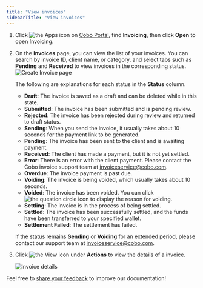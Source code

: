 ```yaml
---
title: "View invoices"
sidebarTitle: "View invoices"
---
```

1. Click <img src="/en/images/common/icon_apps.svg" className="icon" alt="the Apps icon"/> on [Cobo Portal](https://portal.cobo.com/login), find **Invoicing**, then click **Open** to open Invoicing.

2. On the **Invoices** page, you can view the list of your invoices. You can search by invoice ID, client name, or category, and select tabs such as **Pending** and **Received** to view invoices in the corresponding status.
    <img src="/en/images/portal-apps/invoicing/view_invoices.png" className="screenshot_full_screen" alt="Create Invoice page"/>
    
    The following are explanations for each status in the **Status** column.

    - **Draft**: The invoice is saved as a draft and can be deleted while in this state.
    - **Submitted**: The invoice has been submitted and is pending review.
    - **Rejected**: The invoice has been rejected during review and returned to draft status.
    - **Sending**: When you send the invoice, it usually takes about 10 seconds for the payment link to be generated.
    - **Pending**: The invoice has been sent to the client and is awaiting payment.
    - **Received**: The client has made a payment, but it is not yet settled.
    - **Error**: There is an error with the client payment. Please contact the Cobo invoice support team at [invoiceservice@cobo.com](mailto:invoiceservice@cobo.com).
    - **Overdue**: The invoice payment is past due.
    - **Voiding**: The invoice is being voided, which usually takes about 10 seconds.
    - **Voided**: The invoice has been voided. You can click <img src="/en/images/common/icon_question_circle.svg" className="icon" alt="the question circle icon"/> to display the reason for voiding.
    - **Settling**: The invoice is in the process of being settled.
    - **Settled**: The invoice has been successfully settled, and the funds have been transferred to your specified wallet.
    - **Settlement Failed**: The settlement has failed.

    <Note>If the status remains **Sending** or **Voiding** for an extended period, please contact our support team at [invoiceservice@cobo.com](mailto:invoiceservice@cobo.com).</Note>

3. Click <img src="/en/images/common/icon_view.svg" className="icon" alt="the View icon"/> under **Actions** to view the details of a invoice. 

    <img src="/en/images/portal-apps/invoicing/invoice_details.png" className="screenshot_full_screen" alt="Invoice details"/>
<Tip>Feel free to [share your feedback](https://forms.zohopublic.com/cobo/form/DocumentFeedbackForm/formperma/QvLOhxJv1_JMsJ-1dleZ8Itb_7rzN-LtgvsDdxosoVI?referrername=manuals) to improve our documentation!</Tip>